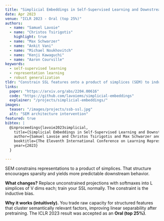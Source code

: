 ```yaml
---
title: "Simplicial Embeddings in Self-Supervised Learning and Downstream Classification"
date: Apr 2023
venue: "ICLR 2023 - Oral (top 25%)"
authors:
  - name: "Samuel Lavoie"
  - name: "Christos Tsirigotis"
    highlight: true
  - name: "Max Schwarzer"
  - name: "Ankit Vani"
  - name: "Michael Noukhovitch"
  - name: "Kenji Kawaguchi"
  - name: "Aaron Courville"
keywords:
  - self-supervised learning
  - representation learning
  - robust generalization
tldr: "Constrain SSL features onto a product of simplices (SEM) to induce structured sparsity and better downstream generalization."
links:
  paper: "https://arxiv.org/abs/2204.00616"
  code: "https://github.com/lavoiems/simplicial-embeddings"
  explainer: "/projects/simplicial-embeddings/"
images:
  teaser: "/images/projects/ssb-ssl.jpg"
  alt: "SEM architecture intervention"
featured: true
bibtex: |
  @inproceedings{lavoie2023simplicial,
    title={Simplicial Embeddings in Self-Supervised Learning and Downstream Classification},
    author={Samuel Lavoie and Christos Tsirigotis and Max Schwarzer and Ankit Vani and Michael Noukhovitch and Kenji Kawaguchi and Aaron Courville},
    booktitle={The Eleventh International Conference on Learning Representations },
    year={2023}
  }

---
```


SEM constrains representations to a product of simplices. That structure encourages sparsity and yields more predictable downstream behavior.

**What changes?** Replace unconstrained projections with softmaxes into L simplices of V dims each; train your SSL normally. The constraint is the inductive bias.

**Why it works (intuitively).** You trade raw capacity for structured features that cluster semantically relevant factors, improving linear separability after pretraining. The ICLR 2023 result was accepted as an **Oral (top 25%)**.
